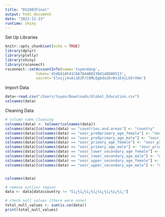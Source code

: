 ---
title: "DS2003Final"
output: html_document
date: "2023-11-23"
runtime: shiny
---

Set Up Libraries
```{r setup, include=FALSE}
knitr::opts_chunk$set(echo = TRUE)
library(dplyr)
library(plotly)
library(shiny)
library(rsconnect)
rsconnect::setAccountInfo(name='tuyendang',
			  token='454EA1AF41C0A7844B02384148D00513',
			  secret='5losjj4sAi1DJP/C8MLQgbdo26rWs1E4jLUI+V6m')
```

Import Data
```{r}
data<-read.csv("/Users/tuyen/Downloads/Global_Education.csv")
colnames(data)
```
Cleaning Data
```{r}
# column name cleaning
colnames(data) <- tolower(colnames(data))
colnames(data)[colnames(data) == "countries.and.areas"] <- "country"
colnames(data)[colnames(data) == "oosr_pre0primary_age_female"] <- "oosr_preprimary_female"
colnames(data)[colnames(data) == "oosr_pre0primary_age_male"] <- "oosr_preprimary_male"
colnames(data)[colnames(data) == "oosr_primary_age_female"] <- "oosr_primary_female"
colnames(data)[colnames(data) == "oosr_primary_age_male"] <- "oosr_primary_male"
colnames(data)[colnames(data) == "oosr_lower_secondary_age_female"] <- "oosr_lower_secondary_female"
colnames(data)[colnames(data) == "oosr_lower_secondary_age_male"] <- "oosr_lower_secondary_male"
colnames(data)[colnames(data) == "oosr_upper_secondary_age_female"] <- "oosr_upper_secondary_female"
colnames(data)[colnames(data) == "oosr_upper_secondary_age_male"] <- "oosr_upper_secondary_male"


colnames(data)

# remove outlier region
data <- data[data$country != "Sï¿½ï¿½ï¿½ï¿½ï¿½ï¿½ï¿½ï¿"]

# check null values (there were none)
total_null_values <- sum(is.na(data))
print(total_null_values)
```